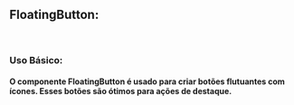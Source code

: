 

<Meta of={FloatingButtonStories} />

## FloatingButton:

<br />

### Uso Básico:

#### O componente FloatingButton é usado para criar botões flutuantes com ícones. Esses botões são ótimos para ações de destaque.

<Canvas />

<Controls/>


